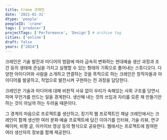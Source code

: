 ```yaml
---
title: Crane 크레인
date: '2021-01-31'
dtype: 'people'
peopleID: 'crane'
tags: ['producer']
projectTags: ['Performance', 'Design'] # archive tag
cities: ['online']
draft: false
years: ["2024"]
---
```


크레인은 기술 발전과 미디어의 범람에 따라 급속히 변화하는 현대예술 생산 과정과 조건 등의 생태에 관심을 가지고 실행할 수 있는 형태의 기획으로 풀어내는 스튜디오다. 다양한 아이디어와 사람을 소개하고 연결하는 것을 목적으로 하는 크레인은 창작자들과 아이디어를 발굴하고, 작업으로 발전시켜 구현하는 전 과정을 담당한다.

크레인은 기술과 미디어에 대해 비판적 사유 없이 우리가 속해있는 사회 구조를 당연시하며 무언가를 만드는 일을 경계한다. 생산해 내는 것의 쓰임과 자리를 모른 채 만들기만 하는 것이 아닐까 하는 두려움 때문이다.

그 경계의 마음으로 프로젝트를 생산하고, 장기적 웹 프로젝트인 채널 크레인에서는 크레인이 함께 생산한 여러 문화·예술 프로젝트에 담긴 이야기를 인터뷰, 기술 리뷰, 연구 페이퍼, 비평 글, 아카이브 영상 등의 형식으로 공유한다. 웹에서는 프로젝트에 참여한 여러 생산자의 정보를 함께 제공한다.